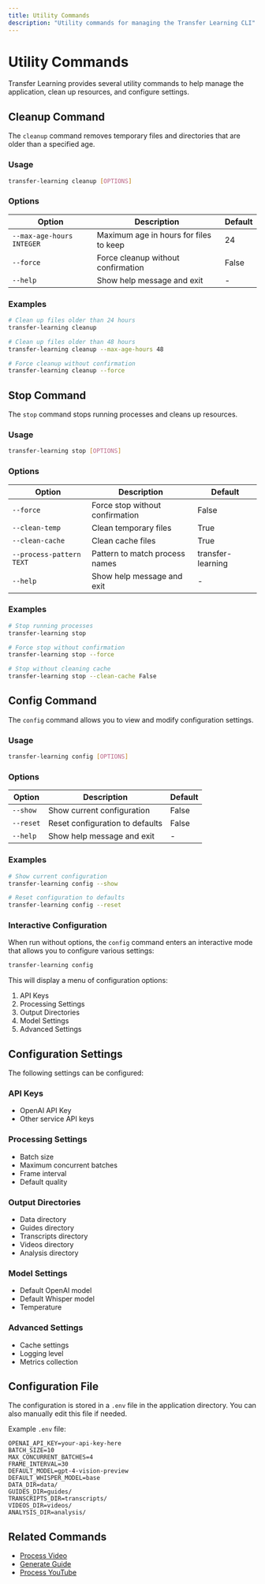 ```yaml
---
title: Utility Commands
description: "Utility commands for managing the Transfer Learning CLI"
---
```


# Utility Commands

Transfer Learning provides several utility commands to help manage the application, clean up resources, and configure settings.

## Cleanup Command

The `cleanup` command removes temporary files and directories that are older than a specified age.

### Usage

```bash
transfer-learning cleanup [OPTIONS]
```

### Options

| Option | Description | Default |
| ------ | ----------- | ------- |
| `--max-age-hours INTEGER` | Maximum age in hours for files to keep | 24 |
| `--force` | Force cleanup without confirmation | False |
| `--help` | Show help message and exit | - |

### Examples

```bash
# Clean up files older than 24 hours
transfer-learning cleanup

# Clean up files older than 48 hours
transfer-learning cleanup --max-age-hours 48

# Force cleanup without confirmation
transfer-learning cleanup --force
```

## Stop Command

The `stop` command stops running processes and cleans up resources.

### Usage

```bash
transfer-learning stop [OPTIONS]
```

### Options

| Option | Description | Default |
| ------ | ----------- | ------- |
| `--force` | Force stop without confirmation | False |
| `--clean-temp` | Clean temporary files | True |
| `--clean-cache` | Clean cache files | True |
| `--process-pattern TEXT` | Pattern to match process names | transfer-learning |
| `--help` | Show help message and exit | - |

### Examples

```bash
# Stop running processes
transfer-learning stop

# Force stop without confirmation
transfer-learning stop --force

# Stop without cleaning cache
transfer-learning stop --clean-cache False
```

## Config Command

The `config` command allows you to view and modify configuration settings.

### Usage

```bash
transfer-learning config [OPTIONS]
```

### Options

| Option | Description | Default |
| ------ | ----------- | ------- |
| `--show` | Show current configuration | False |
| `--reset` | Reset configuration to defaults | False |
| `--help` | Show help message and exit | - |

### Examples

```bash
# Show current configuration
transfer-learning config --show

# Reset configuration to defaults
transfer-learning config --reset
```

### Interactive Configuration

When run without options, the `config` command enters an interactive mode that allows you to configure various settings:

```bash
transfer-learning config
```

This will display a menu of configuration options:

1. API Keys
2. Processing Settings
3. Output Directories
4. Model Settings
5. Advanced Settings

## Configuration Settings

The following settings can be configured:

### API Keys

- OpenAI API Key
- Other service API keys

### Processing Settings

- Batch size
- Maximum concurrent batches
- Frame interval
- Default quality

### Output Directories

- Data directory
- Guides directory
- Transcripts directory
- Videos directory
- Analysis directory

### Model Settings

- Default OpenAI model
- Default Whisper model
- Temperature

### Advanced Settings

- Cache settings
- Logging level
- Metrics collection

## Configuration File

The configuration is stored in a `.env` file in the application directory. You can also manually edit this file if needed.

Example `.env` file:

```
OPENAI_API_KEY=your-api-key-here
BATCH_SIZE=10
MAX_CONCURRENT_BATCHES=4
FRAME_INTERVAL=30
DEFAULT_MODEL=gpt-4-vision-preview
DEFAULT_WHISPER_MODEL=base
DATA_DIR=data/
GUIDES_DIR=guides/
TRANSCRIPTS_DIR=transcripts/
VIDEOS_DIR=videos/
ANALYSIS_DIR=analysis/
```

## Related Commands

- [Process Video](/cli/process-video)
- [Generate Guide](/cli/generate-guide)
- [Process YouTube](/cli/process-youtube) 